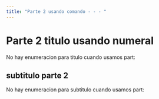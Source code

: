 ```yaml
---
title: "Parte 2 usando comando - - - "
---
```

# Parte 2 titulo usando numeral

No hay enumeracion para titulo cuando usamos part: 

## subtitulo parte 2

No hay enumeracion para subtitulo cuando usamos part: 